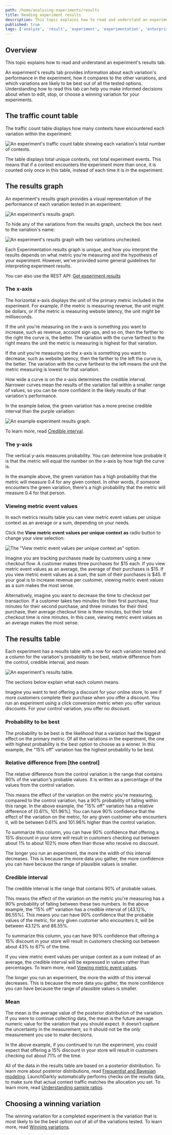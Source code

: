 ```yaml
---
path: /home/analyzing-experiments/results
title: Reading experiment results
description: This topic explains how to read and understand an experiment's results graph and table.
published: true
tags: ['analyze', 'result', 'experiment', 'experimentation', 'enterprise']
---
```


## Overview

This topic explains how to read and understand an experiment's results tab.

An experiment's results tab provides information about each variation's performance in the experiment, how it compares to the other variations, and which variations are likely to be best out of all the tested options. Understanding how to read this tab can help you make informed decisions about when to edit, stop, or choose a winning variation for your experiments.

## The traffic count table

The traffic count table displays how many contexts have encountered each variation within the experiment:

![An experiment's traffic count table showing each variation's total number of contexts.](experiment-traffic-count.png)

The table displays total unique contexts, not total experiment events. This means that if a context encounters the experiment more than once, it is counted only once in this table, instead of each time it is in the experiment.

## The results graph

An experiment's results graph provides a visual representation of the performance of each variation tested in an experiment:

![An experiment's results graph.](experiment-results-graph.png)

To hide any of the variations from the results graph, uncheck the box next to the variation's name:

![An experiment's results graph with two variations unchecked.](experiment-results-graph-unchecked-callout.png)

Each Experimentation results graph is unique, and how you interpret the results depends on what metric you're measuring and the hypothesis of your experiment. However, we've provided some general guidelines for interpreting experiment results.

<LearnMore>

You can also use the REST API: [Get experiment results](https://apidocs.launchdarkly.com/tag/Experiments-(beta)#operation/getExperimentResults)

</LearnMore>

### The x-axis

The horizontal x-axis displays the unit of the primary metric included in the experiment. For example, if the metric is measuring revenue, the unit might be dollars, or if the metric is measuring website latency, the unit might be milliseconds.

If the unit you're measuring on the x-axis is something you want to increase, such as revenue, account sign ups, and so on, then the farther to the right the curve is, the better. The variation with the curve farthest to the right means the unit the metric is measuring is highest for that variation.

If the unit you're measuring on the x-axis is something you want to decrease, such as website latency, then the farther to the left the curve is, the better. The variation with the curve farthest to the left means the unit the metric measuring is lowest for that variation.

How wide a curve is on the x-axis determines the credible interval. Narrower curves mean the results of the variation fall within a smaller range of values, so you can be more confident in the likely results of that variation's performance.

In the example below, the green variation has a more precise credible interval than the purple variation:

![An example experiment results graph.](experiment-results-graph-example.png)

To learn more, read [Credible interval](#credible-interval).

### The y-axis

The vertical y-axis measures probability. You can determine how probable it is that the metric will equal the number on the x-axis by how high the curve is. 

In the example above, the green variation has a high probability that the metric will measure 0.4 for any given context. In other words, if someone encounters the green variation, there's a high probability that the metric will measure 0.4 for that person.

### Viewing metric event values

In each metrics results table you can view metric event values per unique context as an average or a sum, depending on your needs.

Click the **View metric event values per unique context as** radio button to change your view selection:

![The "View metric event values per unique context as" option.](experiment-results-graph-view-values-callout.png)

Imagine you are tracking purchases made by customers using a new checkout flow. A customer makes three purchases for $15 each. If you view metric event values as an average, the average of their purchases is $15. If you view metric event values as a sum, the sum of their purchases is $45. If your goal is to increase revenue per customer, viewing metric event values as a sum makes the most sense.

Alternatively, imagine you want to decrease the time to checkout per transaction. If a customer takes two minutes for their first purchase, four minutes for their second purchase, and three minutes for their third purchase, their average checkout time is three minutes, but their total checkout time is nine minutes. In this case, viewing metric event values as an average makes the most sense.

## The results table

Each experiment has a results table with a row for each variation tested and a column for the variation's probability to be best, relative difference from the control, credible interval, and mean:

![An experiment's results table.](experiment-results-table.png)

The sections below explain what each column means.

Imagine you want to test offering a discount for your online store, to see if more customers complete their purchase when you offer a discount. You run an experiment using a click conversion metric when you offer various discounts. For your control variation, you offer no discount.

### Probability to be best

The probability to be best is the likelihood that a variation had the biggest effect on the primary metric. Of all the variations in the experiment, the one with highest probability is the best option to choose as a winner. In this example, the "15% off" variation has the highest probability to be best.

### Relative difference from [the control]

The relative difference from the control variation is the range that contains 90% of the variation's probable values. It is written as a percentage of the values from the control variation.

This means the effect of the variation on the metric you're measuring, compared to the control variation, has a 90% probability of falling within this range. In the above example, the "15% off" variation has a relative difference of [0.61%, 101.96%]. You can have 90% confidence that the effect of the variation on the metric, for any given customer who encounters it, will be between 0.61% and 101.96% higher than the control variation.

To summarize this column, you can have 90% confidence that offering a 15% discount in your store will result in customers checking out between about 1% to about 102% more often than those who receive no discount.

The longer you run an experiment, the more the width of this interval decreases. This is because the more data you gather, the more confidence you can have because the range of plausible values is smaller.

### Credible interval

The credible interval is the range that contains 90% of probable values.

This means the effect of the variation on the metric you're measuring has a 90% probability of falling between these two numbers. In the above example, the "15% off" variation has a credible interval of [43.12%, 86.55%]. This means you can have 90% confidence that the probable values of the metric, for any given customer who encounters it, will be between 43.12% and 86.55%. 

To summarize this column, you can have 90% confidence that offering a 15% discount in your store will result in customers checking out between about 43% to 87% of the time.

If you view metric event values per unique context as a sum instead of an average, the credible interval will be expressed in values rather than percentages. To learn more, read [Viewing metric event values](#viewing-metric-event-values).

The longer you run an experiment, the more the width of this interval decreases. This is because the more data you gather, the more confidence you can have because the range of plausible values is smaller.

### Mean

The mean is the average value of the posterior distribution of the variation. If you were to continue collecting data, the mean is the future average numeric value for the variation that you should expect. It doesn’t capture the uncertainty in the measurement, so it should not be the only measurement you use to make decisions.

In the above example, if you continued to run the experiment, you could expect that offering a 15% discount in your store will result in customers checking out about 71% of the time.

All of the data in the results table are based on a posterior distribution. To learn more about posterior distributions, read [Frequentist and Bayesian modeling](/guides/experimentation/bayesian#frequentist-and-bayesian-modeling). LaunchDarkly automatically performs checks on the results data, to make sure that actual context traffic matches the allocation you set. To learn more, read [Understanding sample ratios](/home/analyzing-experiments/sample-ratios).

## Choosing a winning variation

The winning variation for a completed experiment is the variation that is most likely to be the best option out of all of the variations tested. To learn more, read [Winning variations](/home/analyzing-experiments/winning-variation).